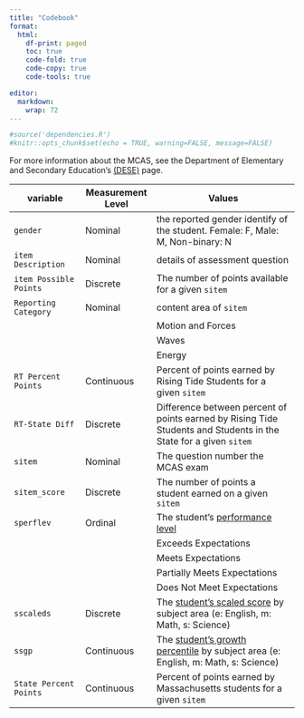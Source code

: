 ```yaml
---
title: "Codebook"
format:
  html:
    df-print: paged
    toc: true
    code-fold: true
    code-copy: true
    code-tools: true

editor: 
  markdown: 
    wrap: 72
---
```

```r

#source('dependencies.R')
#knitr::opts_chunk$set(echo = TRUE, warning=FALSE, message=FALSE)

```

For more information about the MCAS, see the Department of Elementary
and Secondary Education's
[(DESE)](https://www.doe.mass.edu/mcas/results.html) page.

| variable               | Measurement Level | Values                                                                                                                                         |
|------------------|------------------|------------------------------------|
| `gender`               | Nominal           | the reported gender identify of the student. Female: F, Male: M, Non-binary: N                                                                 |
| `item Description`     | Nominal           | details of assessment question                                                                                                                 |
| `item Possible Points` | Discrete          | The number of points available for a given `sitem`                                                                                             |
| `Reporting Category`   | Nominal           | content area of `sitem`                                                                                                                        |
|                        |                   | Motion and Forces                                                                                                                              |
|                        |                   | Waves                                                                                                                                          |
|                        |                   | Energy                                                                                                                                         |
| `RT Percent Points`    | Continuous        | Percent of points earned by Rising Tide Students for a given `sitem`                                                                           |
| `RT-State Diff`        | Discrete          | Difference between percent of points earned by Rising Tide Students and Students in the State for a given `sitem`                              |
| `sitem`                | Nominal           | The question number the MCAS exam                                                                                                              |
| `sitem_score`          | Discrete          | The number of points a student earned on a given `sitem`                                                                                       |
| `sperflev`             | Ordinal           | The student's [performance level](https://www.doe.mass.edu/mcas/tdd/pld/)                                                                      |
|                        |                   | Exceeds Expectations                                                                                                                           |
|                        |                   | Meets Expectations                                                                                                                             |
|                        |                   | Partially Meets Expectations                                                                                                                   |
|                        |                   | Does Not Meet Expectations                                                                                                                     |
| `sscaleds`             | Discrete          | The [student's scaled score](https://www.doe.mass.edu/mcas/parents/pgreport/ghs-english.pdf) by subject area (e: English, m: Math, s: Science) |
| `ssgp`                 | Continuous        | The [student's growth percentile](https://www.doe.mass.edu/mcas/growth/default.html) by subject area (e: English, m: Math, s: Science)         |
| `State Percent Points` | Continuous        | Percent of points earned by Massachusetts students for a given `sitem`   


